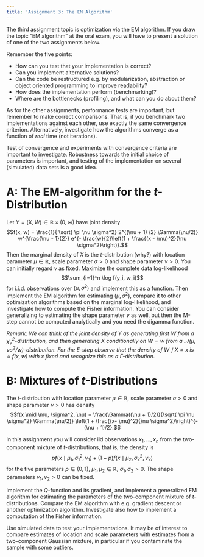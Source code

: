```yaml
---
title: 'Assignment 3: The EM Algorithm'
---
```


The third assignment topic is optimization via the EM algorithm.
If you draw the topic "EM algorithm" at the
oral exam, you will have to present a solution of one of the two assignments below.

Remember the five points:

* How can you test that your implementation is correct?
* Can you implement alternative solutions?
* Can the code be restructured e.g. by modularization, abstraction or object
oriented programming to improve readability?
* How does the implementation perform (benchmarking)?
* Where are the bottlenecks (profiling), and what can you do about them?

As for the other assignments, performance tests are important, but remember
to make correct comparisons. That is, if you benchmark two implementations against
each other, use exactly the same convergence criterion. Alternatively, investigate
how the algorithms converge as a function of *real* time (not iterations).

Test of convergence and experiments with convergence criteria are important
to investigate. Robustness towards the initial choice of parameters is important,
and testing of the implementation on several (simulated) data sets is a good idea.

# A: The EM-algorithm for the $t$-Distribution

Let $Y = (X, W) \in \mathbb{R} \times (0, \infty)$ have joint density
$$f(x, w) = \frac{1}{ \sqrt{ \pi \nu \sigma^2} 2^{(\nu + 1) /2} \Gamma(\nu/2)} w^{\frac{\nu - 1}{2}} e^{- \frac{w}{2}\left(1 + \frac{(x - \mu)^2}{\nu \sigma^2}\right)}.$$
Then the marginal density of $X$ is the $t$-distribution (why?) with location
parameter $\mu \in \mathbb{R}$, scale parameter $\sigma > 0$ and shape
parameter $\nu > 0$. You can initially regard $\nu$ as fixed.
Maximize the complete data log-likelihood
$$\sum_{i=1}^n \log f(y_i, w_i)$$
for i.i.d. observations over $(\mu, \sigma^2)$ and implement this as a function.
Then implement the EM algorithm for estimating $(\mu, \sigma^2)$, compare it
to other optimization algorithms based on the marginal log-likelihood,
and investigate how to compute the Fisher information. You can consider
generalizing to estimating the shape parameter $\nu$ as well, but then the
M-step cannot be computed analytically and you need the digamma function.

*Remark: We can think of the joint density of $Y$ as generating first $W$
from a $\chi^2_{\nu}$-distribution, and then generating $X$ conditionally on
$W = w$ from a $\mathcal{N}(\mu, \nu \sigma^2 / w)$-distribution. For the E-step
observe that the density of $W \mid X = x$ is $\propto f(x, w)$ with $x$ fixed
and recognize this as a $\Gamma$-distribution.*

# B: Mixtures of $t$-Distributions

The $t$-distribution with location parameter $\mu \in \mathbb{R}$, scale parameter
$\sigma > 0$ and shape parameter $\nu > 0$ has density
$$f(x \mid \mu, \sigma^2, \nu) = \frac{\Gamma((\nu + 1)/2)}{\sqrt{ \pi \nu \sigma^2} \Gamma(\nu/2)} \left(1 + \frac{(x- \mu)^2}{\nu \sigma^2}\right)^{- (\nu + 1)/2}.$$

In this assignment you will consider iid observations $x_1, \ldots, x_n$ from
the two-component mixture of $t$-distributions, that is, the density is
$$p f(x \mid \mu_1, \sigma_1^2, \nu_1) + (1 - p) f(x \mid \mu_2, \sigma_2^2, \nu_2)$$
for the five parameters $p \in (0, 1)$, $\mu_1, \mu_2 \in \mathbb{R}$,
$\sigma_1, \sigma_2 > 0$. The shape parameters $\nu_1, \nu_2 > 0$ can be fixed.

Implement the $Q$-function and its gradient, and implement
a generalized EM algorithm for estimating the parameters
of the two-component mixture of $t$-distributions. Compare the EM
algorithm with e.g. gradient descent or another optimization algorithm.
Investigate also how to implement a computation of the Fisher information.

Use simulated data to test your implementations. It may be of interest to compare
estimates of location and scale parameters with estimates from a two-component
Gaussian mixture, in particular if you contaminate the sample with some outliers.
